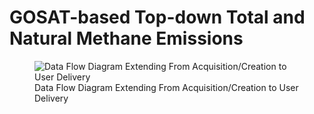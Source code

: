 # GOSAT-based Top-down Total and Natural Methane Emissions

![Data Flow Diagram Extending From Acquisition/Creation to User Delivery](./media/ceos-ch4budget-yeargrid-v1_Data_Flow.png)